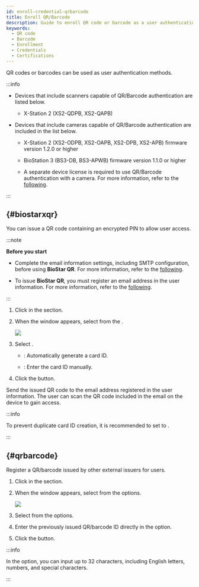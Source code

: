 ```yaml
---
id: enroll-credential-qrbarcode
title: Enroll QR/Barcode
description: Guide to enroll QR code or barcode as a user authentication method.
keywords:
  - QR code
  - Barcode
  - Enrollment
  - Credentials
  - Certifications
---
```


QR codes or barcodes can be used as user authentication methods.

:::info

* Devices that include scanners capable of QR/Barcode authentication are listed below.

  * X-Station 2 (XS2-QDPB, XS2-QAPB)

* Devices that include cameras capable of QR/Barcode authentication are included in the list below.

  * X-Station 2 (XS2-ODPB, XS2-OAPB, XS2-DPB, XS2-APB) firmware version 1.2.0 or higher

  * BioStation 3 (BS3-DB, BS3-APWB) firmware version 1.1.0 or higher

  * A separate device license is required to use QR/Barcode authentication with a camera. For more information, refer to the [following](#).

:::

## <Cmd sid='team.user.biostarQr' className='normal' /> {#biostarxqr}

You can issue a QR code containing an encrypted PIN to allow user access.

:::note

**Before you start**

* Complete the email information settings, including SMTP configuration, before using **BioStar QR**. For more information, refer to the [following](settings-email-setting).

* To issue **BioStar QR**, you must register an email address in the user information. For more information, refer to the [following](add-user-basic-info).

:::

1. Click <Cmd sid='button.addQr' product='2' /> in the <Cmd sid='common.credential' product='2' /> section.

2. When the <Cmd sid='user.header.qr' product='2' /> window appears, select <Cmd sid='team.user.biostarQr' /> from the <Cmd sid='user.qrType' product='2' />.

   <Image src='/img/biostarx-new-user-credential-biostarqr.png' />

3. Select <Cmd sid='zone.intrusion.inputType' product='2' />.

   * <Cmd sid='user.random.cardid' product='2' />: Automatically generate a card ID.

   * <Cmd sid='user.manual.input' product='2' />: Enter the card ID manually.

4. Click the <Cmd sid='button.enroll' product='2' /> button.

Send the issued QR code to the email address registered in the user information. The user can scan the QR code included in the email on the device to gain access.

:::info

To prevent duplicate card ID creation, it is recommended to set <Cmd sid='zone.intrusion.inputType' product='2' /> to <Cmd sid='user.random.cardid' product='2' />.

:::

## <Cmd sid='team.user.credential.qrBarcode.title' className='normal' /> {#qrbarcode}

Register a QR/barcode issued by other external issuers for users.

1. Click <Cmd sid='button.addQr' product='2' /> in the <Cmd sid='common.credential' product='2' /> section.

2. When the <Cmd sid='user.header.qr' product='2' /> window appears, select <Cmd sid='team.user.credential.qrBarcode.title' /> from the <Cmd sid='user.qrType' product='2' /> options.

   <Image src='/img/biostarx-new-user-credential-qrbarcode.png' />

3. Select <Cmd sid='common.enterManually' product='2' /> from the <Cmd sid='common.registrationOption' product='2' /> options.

4. Enter the previously issued QR/barcode ID directly in the <Cmd sid='user.cardId' product='2' /> option.

5. Click the <Cmd sid='button.enroll' product='2' /> button.

:::info

In the <Cmd sid='user.cardId' product='2' /> option, you can input up to 32 characters, including English letters, numbers, and special characters.

:::
